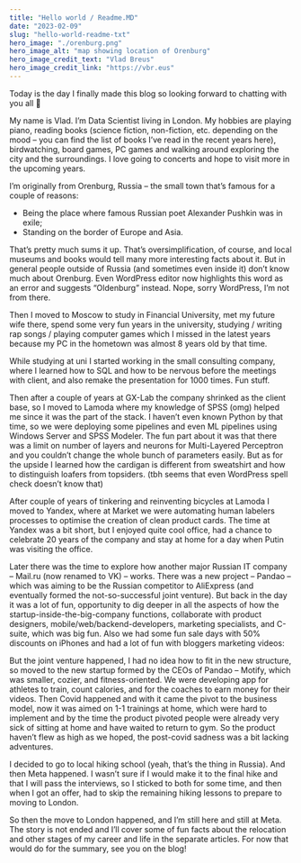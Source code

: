 ```yaml
---
title: "Hello world / Readme.MD"
date: "2023-02-09"
slug: "hello-world-readme-txt"
hero_image: "./orenburg.png"
hero_image_alt: "map showing location of Orenburg"
hero_image_credit_text: "Vlad Breus"
hero_image_credit_link: "https://vbr.eus"
---
```


Today is the day I finally made this blog so looking forward to chatting with you all 🙂

My name is Vlad. I’m Data Scientist living in London. My hobbies are playing piano, reading books (science fiction, non-fiction, etc. depending on the mood – you can find the list of books I’ve read in the recent years here), birdwatching, board games, PC games and walking around exploring the city and the surroundings. I love going to concerts and hope to visit more in the upcoming years.

I’m originally from Orenburg, Russia – the small town that’s famous for a couple of reasons:

- Being the place where famous Russian poet Alexander Pushkin was in exile;
- Standing on the border of Europe and Asia.

That’s pretty much sums it up. That’s oversimplification, of course, and local museums and books would tell many more interesting facts about it. But in general people outside of Russia (and sometimes even inside it) don’t know much about Orenburg. Even WordPress editor now highlights this word as an error and suggests “Oldenburg” instead. Nope, sorry WordPress, I’m not from there.

Then I moved to Moscow to study in Financial University, met my future wife there, spend some very fun years in the university, studying / writing rap songs / playing computer games which I missed in the latest years because my PC in the hometown was almost 8 years old by that time.

While studying at uni I started working in the small consulting company, where I learned how to SQL and how to be nervous before the meetings with client, and also remake the presentation for 1000 times. Fun stuff.

Then after a couple of years at GX-Lab the company shrinked as the client base, so I moved to Lamoda where my knowledge of SPSS (omg) helped me since it was the part of the stack. I haven’t even known Python by that time, so we were deploying some pipelines and even ML pipelines using Windows Server and SPSS Modeler. The fun part about it was that there was a limit on number of layers and neurons for Multi-Layered Perceptron and you couldn’t change the whole bunch of parameters easily. But as for the upside I learned how the cardigan is different from sweatshirt and how to distinguish loafers from topsiders. (tbh seems that even WordPress spell check doesn’t know that)

After couple of years of tinkering and reinventing bicycles at Lamoda I moved to Yandex, where at Market we were automating human labelers processes to optimise the creation of clean product cards. The time at Yandex was a bit short, but I enjoyed quite cool office, had a chance to celebrate 20 years of the company and stay at home for a day when Putin was visiting the office.

Later there was the time to explore how another major Russian IT company – Mail.ru (now renamed to VK) – works. There was a new project – Pandao – which was aiming to be the Russian competitor to AliExpress (and eventually formed the not-so-successful joint venture). But back in the day it was a lot of fun, opportunity to dig deeper in all the aspects of how the startup-inside-the-big-company functions, collaborate with product designers, mobile/web/backend-developers, marketing specialists, and C-suite, which was big fun. Also we had some fun sale days with 50% discounts on iPhones and had a lot of fun with bloggers marketing videos:

But the joint venture happened, I had no idea how to fit in the new structure, so moved to the new startup formed by the CEOs of Pandao – Motify, which was smaller, cozier, and fitness-oriented. We were developing app for athletes to train, count calories, and for the coaches to earn money for their videos. Then Covid happened and with it came the pivot to the business model, now it was aimed on 1-1 trainings at home, which were hard to implement and by the time the product pivoted people were already very sick of sitting at home and have waited to return to gym. So the product haven’t flew as high as we hoped, the post-covid sadness was a bit lacking adventures.

I decided to go to local hiking school (yeah, that’s the thing in Russia). And then Meta happened. I wasn’t sure if I would make it to the final hike and that I will pass the interviews, so I sticked to both for some time, and then when I got an offer, had to skip the remaining hiking lessons to prepare to moving to London.

So then the move to London happened, and I’m still here and still at Meta. The story is not ended and I’ll cover some of fun facts about the relocation and other stages of my career and life in the separate articles. For now that would do for the summary, see you on the blog!